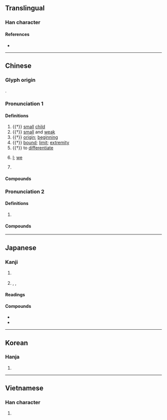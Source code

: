 {{character info/new}}
==Translingual==

===Han character===
{{Han char|rn=9|rad=人|as=08|sn=10|four=27217|canj=OHXU|ids=⿰亻兒}}

====References====
* {{Han ref|kx=0109.020|dkj=00792|dj=0231.110|hdz=10179.090|uh=502A|ud=20522|bh=ADD9|bd=44505}}

----

==Chinese==
{{zh-forms}}

===Glyph origin===
{{Han etym}}
{{Han compound|人|alt1=亻|兒|ls=psc|c1=s|c2=p}}.

===Pronunciation 1===
{{zh-pron
|m=ní
|c=ngai4
|h=pfs=
|md=
|mn=gê
|mn-t=ngi5/ghoi5
|mn-t_note=ghoi5 - surname
|w=
|mc=y
|oc=y
|cat=n,a,v,w:pron,pn
}}

====Definitions====
{{zh-hanzi}}

# {{†}} [[small]] [[child]]
# {{†}} [[small]] and [[weak]]
# {{†}} [[origin]]; [[beginning]]
# {{†}} [[bound]]; [[limit]]; [[extremity]]
# {{†}} to [[differentiate]]
# {{lb|zh|Wu}} [[I]]; [[we]]
# {{surname|lang=zh}}

====Compounds====
{{zh-der|天倪|旄倪|端倪}}

===Pronunciation 2===
{{zh-pron
|m=nì
|c=ngai6
|cat=v
}}

====Definitions====
{{zh-hanzi}}

# {{zh-alt-form|睨|to [[look]] [[sideways]]; to [[squint]]}}

====Compounds====
{{zh-der|俾倪}}

----

==Japanese==

===Kanji===
{{ja-kanji|rs=人08}}

# {{l|en|small}} {{l|en|child}}
# {{l|en|edge}}, {{l|en|limit}}, {{l|en|boundary}}

====Readings====
{{ja-readings
|goon=げ
|kanon=げい
|kun=きわ
}}

====Compounds====
{{der-top|Compounds}}
* {{ja-r|天倪|あまがつ}}
* {{ja-r|端倪|たんげい}}
{{der-bottom}}

----

==Korean==

===Hanja===
{{ko-hanja|hangeul=예|rv=ye|mr=ye}}

# {{defn|lang=ko|sort=人08}}

----

==Vietnamese==

===Han character===
{{vi-hantu|[[nghê]], [[hầu]]|rs=人08}}

# {{defn|lang=vi|sort=人08}}